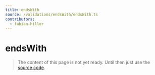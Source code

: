 ```yaml
---
title: endsWith
source: /validations/endsWith/endsWith.ts
contributors:
  - fabian-hiller
---
```


# endsWith

> The content of this page is not yet ready. Until then just use the [source code](https://github.com/fabian-hiller/valibot/blob/main/library/src/validations/endsWith/endsWith.ts).
